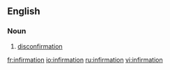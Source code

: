 ==English==

===Noun===
{{en-noun|-}}

# {{context|philosophy|lang=en}} [[disconfirmation]]

[[fr:infirmation]]
[[io:infirmation]]
[[ru:infirmation]]
[[vi:infirmation]]